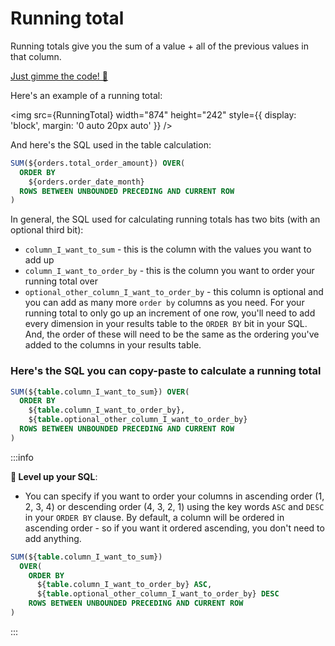 
# Running total

Running totals give you the sum of a value + all of the previous values in that column.

[Just gimme the code! 👾](#-heres-the-sql-you-can-copy-paste-to-calculate-the-percent-of-the-previous-value)

Here's an example of a running total:

<img
    src={RunningTotal}
    width="874"
    height="242"
    style={{ display: 'block', margin: '0 auto 20px auto' }}
/>

And here's the SQL used in the table calculation:

```sql
SUM(${orders.total_order_amount}) OVER(
  ORDER BY
    ${orders.order_date_month}
  ROWS BETWEEN UNBOUNDED PRECEDING AND CURRENT ROW
)
```

In general, the SQL used for calculating running totals has two bits (with an optional third bit):

-   `column_I_want_to_sum` - this is the column with the values you want to add up
-   `column_I_want_to_order_by` - this is the column you want to order your running total over
-   `optional_other_column_I_want_to_order_by` - this column is optional and you can add as many more `order by` columns as you need. For your running total to only go up an increment of one row, you'll need to add every dimension in your results table to the `ORDER BY` bit in your SQL. And, the order of these will need to be the same as the ordering you've added to the columns in your results table.

### Here's the SQL you can copy-paste to calculate a running total

```sql
SUM(${table.column_I_want_to_sum}) OVER(
  ORDER BY
    ${table.column_I_want_to_order_by},
    ${table.optional_other_column_I_want_to_order_by}
  ROWS BETWEEN UNBOUNDED PRECEDING AND CURRENT ROW
)
```

:::info

**💎 Level up your SQL**:

-   You can specify if you want to order your columns in ascending order (1, 2, 3, 4) or descending order (4, 3, 2, 1) using the key words `ASC` and `DESC` in your `ORDER BY` clause.
    By default, a column will be ordered in ascending order - so if you want it ordered ascending, you don't need to add anything.

```sql
SUM(${table.column_I_want_to_sum})
  OVER(
    ORDER BY
      ${table.column_I_want_to_order_by} ASC,
      ${table.optional_other_column_I_want_to_order_by} DESC
    ROWS BETWEEN UNBOUNDED PRECEDING AND CURRENT ROW
)
```

:::
